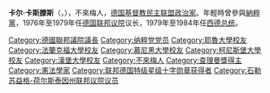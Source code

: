 {{Infobox_President | name=卡尔·卡斯滕斯
| original_name={{lang|de|Karl Carstens}}
| nationality=德国
| image=Karl Carstens Briefmarke.jpg|thumb|right|
| office = [[德国联邦总统|德意志联邦共和国总统]]
| term_start=1979年7月1日
| term_end=1984年6月30日
| predecessor=[[瓦爾特·謝爾|瓦爾特·謝爾]]
| successor=[[里夏德·馮·魏茨澤克|里夏德·馮·魏茨澤克]]
| birth_date={{birth date|df=yes|1914|12|14}}
| birth_place={{flag|German Empire}}[[不來梅|不來梅]]
| dead=
| death_date={{death date and age|df=yes|1992|5|30|1914|12|14}}
| death_place={{DEU}}[[梅肯海姆|梅肯海姆]]
| spouse=[[維羅尼卡·卡斯滕斯|維羅尼卡·卡斯滕斯]]
| party=[[德国基督教民主联盟|德国基督教民主联盟]]
}}

'''卡尔·卡斯滕斯'''（'''{{lang|de|Karl Carstens}}'''，{{bd|1914年|12月14日|1992年|5月30日}}），不來梅人，[[德国基督教民主联盟|德国基督教民主联盟]][[政治家|政治家]]。年輕時曾參與[[納粹黨|納粹黨]]，1976年至1979年任[[德国联邦议院|德国联邦议院]]议长，1979年至1984年任[[德国联邦总统|西德总统]]。

{{commonscat|Karl Carstens}}

{{start box}}
{{s-before|[[瓦尔特·谢尔|瓦尔特·谢尔]]}}
{{s-title|[[德国联邦总统|德意志联邦共和国总统]]|1979年—1984年}}
{{s-after|[[里夏德·冯·魏茨泽克|里夏德·冯·魏茨泽克]]}}
{{end box}}
{{德國聯邦總統}}
{{查理曼奖}}
{{Authority control}}

{{DEFAULTSORT:Carstens, Karl}}
[[Category:德國聯邦議院議長|Category:德國聯邦議院議長]]
[[Category:纳粹党党员|Category:纳粹党党员]]
[[Category:耶魯大學校友|Category:耶魯大學校友]]
[[Category:法蘭克福大學校友|Category:法蘭克福大學校友]]
[[Category:慕尼黑大學校友|Category:慕尼黑大學校友]]
[[Category:柯尼斯堡大學校友|Category:柯尼斯堡大學校友]]
[[Category:漢堡大學校友|Category:漢堡大學校友]]
[[Category:不來梅人|Category:不來梅人]]
[[Category:查理曼獎得主|Category:查理曼獎得主]]
[[Category:憲法學家|Category:憲法學家]]
[[Category:联邦德国特级星级十字勋章获得者|Category:联邦德国特级星级十字勋章获得者]]
[[Category:石勒苏益格-荷尔斯泰因州联邦议院议员|Category:石勒苏益格-荷尔斯泰因州联邦议院议员]]